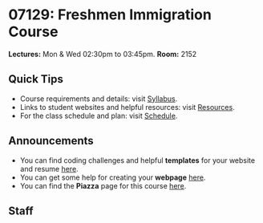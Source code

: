 

# 07129: Freshmen Immigration Course

<Callout emoji="🕝">**Lectures:** Mon & Wed 02:30pm to 03:45pm. **Room:** 2152</Callout>

## Quick Tips

- Course requirements and details: visit [Syllabus](/syllabus).
- Links to student websites and helpful resources: visit [Resources](/resources).
- For the class schedule and plan: visit [Schedule](/schedule).

## Announcements
- You can find coding challenges and helpful **templates** for your website and resume [here](/resources/templates).
- You can get some help for creating your **webpage** [here](/resources/website).
- You can find the **Piazza** page for this course [here](https://piazza.com/).

## Staff
<Staff/>